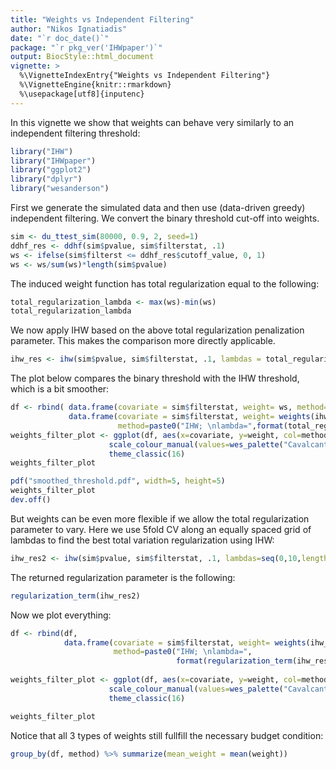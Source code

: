 ```yaml
---
title: "Weights vs Independent Filtering"
author: "Nikos Ignatiadis"
date: "`r doc_date()`"
package: "`r pkg_ver('IHWpaper')`"
output: BiocStyle::html_document
vignette: >
  %\VignetteIndexEntry{"Weights vs Independent Filtering"}
  %\VignetteEngine{knitr::rmarkdown}
  %\usepackage[utf8]{inputenc}
---
```


In this vignette we show that weights can behave very similarly to an independent filtering threshold:

```r
library("IHW")
library("IHWpaper")
library("ggplot2")
library("dplyr")
library("wesanderson")
```

First we generate the simulated data and then use (data-driven greedy) independent filtering. We convert the binary threshold cut-off into weights.

```r
sim <- du_ttest_sim(80000, 0.9, 2, seed=1)
ddhf_res <- ddhf(sim$pvalue, sim$filterstat, .1)
ws <- ifelse(sim$filterst <= ddhf_res$cutoff_value, 0, 1)
ws <- ws/sum(ws)*length(sim$pvalue)
```

The induced weight function has total regularization equal to the following:
```r
total_regularization_lambda <- max(ws)-min(ws)
total_regularization_lambda
```

We now apply IHW based on the above total regularization penalization parameter. This makes the comparison more directly applicable.

```r
ihw_res <- ihw(sim$pvalue, sim$filterstat, .1, lambdas = total_regularization_lambda, nfolds=1L,  nbins=20)
```

The plot below compares the binary threshold with the IHW threshold, which is a bit smoother:

```r
df <- rbind( data.frame(covariate = sim$filterstat, weight= ws, method="filtering"),
             data.frame(covariate = sim$filterstat, weight= weights(ihw_res, levels_only=FALSE), 
                        method=paste0("IHW; \nlambda=",format(total_regularization_lambda,digits=2))))
weights_filter_plot <- ggplot(df, aes(x=covariate, y=weight, col=method)) + geom_step(size=1.65)+
                      scale_colour_manual(values=wes_palette("Cavalcanti")[c(1,2)]) +
                      theme_classic(16)
weights_filter_plot
```

```r
pdf("smoothed_threshold.pdf", width=5, height=5)
weights_filter_plot
dev.off()
```

But weights can be even more flexible if we allow the total regularization parameter to vary. Here we use 5fold CV along an equally spaced grid of lambdas to find the best total variation regularization using IHW:

```r
ihw_res2 <- ihw(sim$pvalue, sim$filterstat, .1, lambdas=seq(0,10,length=20), nfolds=1L, nfolds_internal = 5L, nbins=20, quiet=TRUE)
```

The returned regularization parameter is the following:

```r
regularization_term(ihw_res2)
```
Now we plot everything:
```r
df <- rbind(df,
            data.frame(covariate = sim$filterstat, weight= weights(ihw_res2, levels_only=FALSE),  
                       method=paste0("IHW; \nlambda=",
                                     format(regularization_term(ihw_res2) ,digits=2))))
            
weights_filter_plot <- ggplot(df, aes(x=covariate, y=weight, col=method)) + geom_step(size=1.65)+
                      scale_colour_manual(values=wes_palette("Cavalcanti")[c(1,2,3)]) +
                      theme_classic(16)

weights_filter_plot
```

Notice that all 3 types of weights still fullfill the necessary budget condition:

```r
group_by(df, method) %>% summarize(mean_weight = mean(weight))
```

